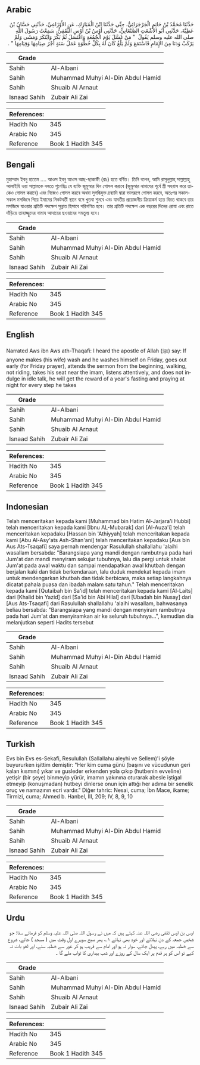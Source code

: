 ## Arabic


<div dir="rtl" lang="ar" style={{fontSize:'larger',backgroundColor:'#f8f9fa',padding:20}}>
حَدَّثَنَا مُحَمَّدُ بْنُ حَاتِمٍ الْجَرْجَرَائِيُّ، حِبِّي حَدَّثَنَا ابْنُ الْمُبَارَكِ، عَنِ الأَوْزَاعِيِّ، حَدَّثَنِي حَسَّانُ بْنُ عَطِيَّةَ، حَدَّثَنِي أَبُو الأَشْعَثِ الصَّنْعَانِيُّ، حَدَّثَنِي أَوْسُ بْنُ أَوْسٍ الثَّقَفِيُّ، سَمِعْتُ رَسُولَ اللَّهِ صلى الله عليه وسلم يَقُولُ ‏ "‏ مَنْ غَسَّلَ يَوْمَ الْجُمُعَةِ وَاغْتَسَلَ ثُمَّ بَكَّرَ وَابْتَكَرَ وَمَشَى وَلَمْ يَرْكَبْ وَدَنَا مِنَ الإِمَامِ فَاسْتَمَعَ وَلَمْ يَلْغُ كَانَ لَهُ بِكُلِّ خُطْوَةٍ عَمَلُ سَنَةٍ أَجْرُ صِيَامِهَا وَقِيَامِهَا ‏"‏ ‏.‏
</div>
<div style={{backgroundColor:'#f8f9fa',padding:20, marginBottom: 10}}><table> <thead> <tr> <th>Grade</th> <th></th> </tr> </thead> <tbody> <tr><td>Sahih</td><td>Al-Albani</td></tr><tr><td>Sahih</td><td>Muhammad Muhyi Al-Din Abdul Hamid</td></tr><tr><td>Sahih</td><td>Shuaib Al Arnaut</td></tr><tr><td>Isnaad Sahih</td><td>Zubair Ali Zai</td></tr></tbody></table><table> <thead> <tr> <th>References:</th> <th></th> </tr> </thead> <tbody><tr><td>Hadith No</td><td>345</td></tr><tr><td>Arabic No</td><td>345</td></tr><tr><td>Reference</td><td>Book 1 Hadith 345</td></tr></tbody></table></div>

## Bengali


<div dir="ltr" lang="bn" style={{fontSize:'larger',backgroundColor:'#f8f9fa',padding:20}}>
মুহাম্মাদ ইবনু হাতেম .... আওস ইবনু আওস আছ-ছাকাফী (রাঃ) হতে বর্ণিত। তিনি বলেন, আমি রাসূলুল্লাহ্ সাল্লাল্লাহু আলাইহি ওয়া সাল্লামকে বলতে শুনেছিঃ যে ব্যক্তি জুমুআর দিন গোসল করাবে (জুমুআর নামাযের পূর্বে স্ত্রী সহবাস করে তাকেও গোসল করাবে) এবং নিজেও গোসল করবে অথবা সুগন্ধিযুক্ত দ্রব্যাদি দ্বারা ভালরূপে গোসল করবে, অতঃপর সকাল-সকাল মসজিদে গিয়ে ইমামের নিকটবর্তী স্থানে বসে খুতবা শুনবে এবং যাবতীয় প্রয়োজনীয় ক্রিয়াকর্ম হতে বিরত থাকবে তার মসজিদে যাওয়ার প্রতিটি পদক্ষেপ সুন্নাত হিসাবে পরিগণিত হবে। তার প্রতিটি পদক্ষেপ এক বছরের দিনের রোযা এবং রাতে দাঁড়িয়ে তাহাজ্জ্বুদের নামায আদায়ের ছওয়াবের সমতুল্য হবে।
</div>
<div style={{backgroundColor:'#f8f9fa',padding:20, marginBottom: 10}}><table> <thead> <tr> <th>Grade</th> <th></th> </tr> </thead> <tbody> <tr><td>Sahih</td><td>Al-Albani</td></tr><tr><td>Sahih</td><td>Muhammad Muhyi Al-Din Abdul Hamid</td></tr><tr><td>Sahih</td><td>Shuaib Al Arnaut</td></tr><tr><td>Isnaad Sahih</td><td>Zubair Ali Zai</td></tr></tbody></table><table> <thead> <tr> <th>References:</th> <th></th> </tr> </thead> <tbody><tr><td>Hadith No</td><td>345</td></tr><tr><td>Arabic No</td><td>345</td></tr><tr><td>Reference</td><td>Book 1 Hadith 345</td></tr></tbody></table></div>

## English


<div dir="ltr" lang="en" style={{fontSize:'larger',backgroundColor:'#f8f9fa',padding:20}}>
Narrated Aws ibn Aws ath-Thaqafi: I heard the apostle of Allah (ﷺ) say: If anyone makes (his wife) wash and he washes himself on Friday, goes out early (for Friday prayer), attends the sermon from the beginning, walking, not riding, takes his seat near the imam, listens attentively, and does not indulge in idle talk, he will get the reward of a year's fasting and praying at night for every step he takes
</div>
<div style={{backgroundColor:'#f8f9fa',padding:20, marginBottom: 10}}><table> <thead> <tr> <th>Grade</th> <th></th> </tr> </thead> <tbody> <tr><td>Sahih</td><td>Al-Albani</td></tr><tr><td>Sahih</td><td>Muhammad Muhyi Al-Din Abdul Hamid</td></tr><tr><td>Sahih</td><td>Shuaib Al Arnaut</td></tr><tr><td>Isnaad Sahih</td><td>Zubair Ali Zai</td></tr></tbody></table><table> <thead> <tr> <th>References:</th> <th></th> </tr> </thead> <tbody><tr><td>Hadith No</td><td>345</td></tr><tr><td>Arabic No</td><td>345</td></tr><tr><td>Reference</td><td>Book 1 Hadith 345</td></tr></tbody></table></div>

## Indonesian


<div dir="ltr" lang="id" style={{fontSize:'larger',backgroundColor:'#f8f9fa',padding:20}}>
Telah menceritakan kepada kami [Muhammad bin Hatim Al-Jarjara'i Hubbi] telah menceritakan kepada kami [Ibnu AL-Mubarak] dari [Al-Auza'i] telah menceritakan kepadaku [Hassan bin 'Athiyyah] telah menceritakan kepada kami [Abu Al-Asy'ats Ash-Shan'ani] telah menceritakan kepadaku [Aus bin Aus Ats-Tsaqafi] saya pernah mendengar Rasulullah shallallahu 'alaihi wasallam bersabda: "Barangsiapa yang mandi dengan rambutnya pada hari Jum'at dan mandi menyiram sekujur tubuhnya, lalu dia pergi untuk shalat Jum'at pada awal waktu dan sampai mendapatkan awal khutbah dengan berjalan kaki dan tidak berkendaraan, lalu duduk mendekat kepada imam untuk mendengarkan khutbah dan tidak berbicara, maka setiap langkahnya dicatat pahala puasa dan ibadah malam satu tahun." Telah menceritakan kepada kami [Qutaibah bin Sa'id] telah menceritakan kepada kami [Al-Laits] dari [Khalid bin Yazid] dari [Sa'id bin Abi Hilal] dari [Ubadah bin Nusay] dari [Aus Ats-Tsaqafi] dari Rasulullah shallallahu 'alaihi wasallam, bahwasanya beliau bersabda: "Barangsiapa yang mandi dengan menyiram rambutnya pada hari Jum'at dan menyiramkan air ke seluruh tubuhnya...", kemudian dia melanjutkan seperti Hadits tersebut
</div>
<div style={{backgroundColor:'#f8f9fa',padding:20, marginBottom: 10}}><table> <thead> <tr> <th>Grade</th> <th></th> </tr> </thead> <tbody> <tr><td>Sahih</td><td>Al-Albani</td></tr><tr><td>Sahih</td><td>Muhammad Muhyi Al-Din Abdul Hamid</td></tr><tr><td>Sahih</td><td>Shuaib Al Arnaut</td></tr><tr><td>Isnaad Sahih</td><td>Zubair Ali Zai</td></tr></tbody></table><table> <thead> <tr> <th>References:</th> <th></th> </tr> </thead> <tbody><tr><td>Hadith No</td><td>345</td></tr><tr><td>Arabic No</td><td>345</td></tr><tr><td>Reference</td><td>Book 1 Hadith 345</td></tr></tbody></table></div>

## Turkish


<div dir="ltr" lang="tr" style={{fontSize:'larger',backgroundColor:'#f8f9fa',padding:20}}>
Evs bin Evs es-Sekafi, Resulullah (Sallallahu aleyhi ve Sellem)'i şöyle buyururken işittim demiştir: "Her kim cuma günü (başını ve vücudunun geri kalan kısmını) yıkar ve gusleder erkenden yola çıkıp (hutbenin evveline) yetişir (bir şeye) binmeyip yürür, imamın yakınına oturarak abesle iştigal etmeyip (konuşmadan) hutbeyi dinlerse onun için attığı her adıma bir senelik oruç ve namazının ecri vardır." Diğer tahric: Nesai, cuma; İbn Mace, ikame; Tirmizi, cuma; Ahmed b. Hanbel, III, 209; IV, 8, 9, 10
</div>
<div style={{backgroundColor:'#f8f9fa',padding:20, marginBottom: 10}}><table> <thead> <tr> <th>Grade</th> <th></th> </tr> </thead> <tbody> <tr><td>Sahih</td><td>Al-Albani</td></tr><tr><td>Sahih</td><td>Muhammad Muhyi Al-Din Abdul Hamid</td></tr><tr><td>Sahih</td><td>Shuaib Al Arnaut</td></tr><tr><td>Isnaad Sahih</td><td>Zubair Ali Zai</td></tr></tbody></table><table> <thead> <tr> <th>References:</th> <th></th> </tr> </thead> <tbody><tr><td>Hadith No</td><td>345</td></tr><tr><td>Arabic No</td><td>345</td></tr><tr><td>Reference</td><td>Book 1 Hadith 345</td></tr></tbody></table></div>

## Urdu


<div dir="rtl" lang="ur" style={{fontSize:'larger',backgroundColor:'#f8f9fa',padding:20}}>
اوس بن اوس ثقفی رضی اللہ عنہ کہتے ہیں کہ میں نے رسول اللہ صلی اللہ علیہ وسلم کو فرماتے سنا: جو شخص جمعہ کے دن نہلائے اور خود بھی نہائے ۱؎ پھر صبح سویرے اول وقت میں ( مسجد ) جائے، شروع سے خطبہ میں رہے، پیدل جائے، سوار نہ ہو اور امام سے قریب ہو کر غور سے خطبہ سنے، اور لغو بات نہ کہے تو اس کو ہر قدم پر ایک سال کے روزے اور شب بیداری کا ثواب ملے گا ۔
</div>
<div style={{backgroundColor:'#f8f9fa',padding:20, marginBottom: 10}}><table> <thead> <tr> <th>Grade</th> <th></th> </tr> </thead> <tbody> <tr><td>Sahih</td><td>Al-Albani</td></tr><tr><td>Sahih</td><td>Muhammad Muhyi Al-Din Abdul Hamid</td></tr><tr><td>Sahih</td><td>Shuaib Al Arnaut</td></tr><tr><td>Isnaad Sahih</td><td>Zubair Ali Zai</td></tr></tbody></table><table> <thead> <tr> <th>References:</th> <th></th> </tr> </thead> <tbody><tr><td>Hadith No</td><td>345</td></tr><tr><td>Arabic No</td><td>345</td></tr><tr><td>Reference</td><td>Book 1 Hadith 345</td></tr></tbody></table></div>
